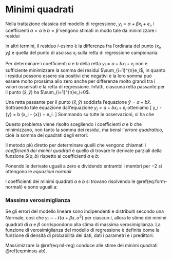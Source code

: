 # Minimi quadrati  {#least-squares}

Nella trattazione classica del modello di regressione, $y_i = \alpha + \beta x_i + e_i$, i coefficienti $a = \hat{\alpha}$ e $b = \hat{\beta}$ vengono stimati in modo tale da minimizzare i residui 

\begin{equation}
e_i = y_i - \hat{\alpha} - \hat{\beta} x_i.
(\#eq:residuals)
\end{equation}
In altri termini, il residuo $i$-esimo è la differenza fra l'ordinata del punto ($x_i$, $y_i$) e quella del punto di ascissa $x_i$ sulla retta di regressione campionaria. 

Per determinare i coefficienti $a$ e $b$ della retta $y_i = a + b x_i + e_i$ non è sufficiente minimizzare la somma dei residui $\sum_{i=1}^{n}e_i$, in quanto i residui possono essere sia positivi che negativi e la loro somma può essere molto prossima allo zero anche per differenze molto grandi tra i valori osservati e la retta di  regressione. Infatti, ciascuna retta passante per il punto ($\bar{x}, \bar{y}$) ha $\sum_{i=1}^{n}e_i=0$. 

::: {.rmdnote}
Una retta passante per il punto ($\bar{x}, \bar{y}$) soddisfa l'equazione $\bar{y} = a + b \bar{x}$. 
Sottraendo tale equazione dall'equazione $y_i = a + b x_i + e_i$ otteniamo
\[
y_i - \bar{y} =  b (x_i - \bar{x}) + e_i. 
\]
Sommando su tutte le osservazioni, si ha che
\begin{equation}
\sum_{i=1}^n e_i = \sum_{i=1}^n (y_i - \bar{y} ) -  b \sum_{i=1}^n (x_i - \bar{x}) = 0 - b(0) = 0. 
(\#eq:res-sum-zero)
\end{equation}
::: 

Questo problema viene risolto scegliendo i coefficienti $a$ e $b$ che minimizzano, non tanto la somma dei residui, ma bensì l'_errore quadratico_, cioè la somma dei quadrati degli errori:

\begin{equation}
S(a, b) = \sum_{i=1}^{n} e_i^2 = \sum (y_i - a - b x_i)^2.
\end{equation}

Il metodo più diretto per determinare quelli che vengono chiamati i _coefficienti dei minimi quadrati_ è quello di trovare le derivate parziali della funzione $S(a, b)$ rispetto ai coefficienti $a$ e $b$:

\begin{align}
\frac{\partial S(a,b)}{\partial a} &= \sum (-1)(2)(y_i - a - b x_i), \notag \\
\frac{\partial S(a,b)}{\partial b} &= \sum (-x_i)(2)(y_i - a - b x_i).
\end{align}

Ponendo le derivate uguali a zero e dividendo entrambi i membri per $-2$ si ottengono le _equazioni normali_

\begin{align}
 an + b \sum x_i &= \sum y_i, \notag \\
 a \sum x_i + b \sum x_i^2 &= \sum x_i y_i. 
 (\#eq:form-normali)
\end{align}

I coefficienti dei minimi quadrati $a$ e $b$ si trovano risolvendo le \@ref(eq:form-normali) e sono uguali a:

\begin{align}
a &= \bar{y} - b \bar{x},\\
b &= \frac{\sum (x_i - \bar{x}) (y_i - \bar{y})}{\sum (x_i - \bar{x})^2}.
(\#eq:minsq-ab)
\end{align}


### Massima verosimiglianza

Se gli errori del modello lineare sono indipendenti e distribuiti secondo una Normale, così che $y_i \sim \mathcal{N}(\alpha + \beta x, \sigma^2)$ per ciascun $i$, allora le stime dei minimi quadrati di $\alpha$ e $\beta$ corrispondono alla stima di massima verosimiglianza. La funzione di verosimiglianza del modello di regressione è definita come la funzione di densità di probabilità dei dati, dati i parametri e i predittori: 

\begin{equation}
p(y \mid \alpha, \beta, \sigma, x) = \prod_{i=1}^n \mathcal{N}(y_i \mid \alpha, \beta x_i, \sigma^2). 
(\#eq:ml-reg)
\end{equation}

Massimizzare la \@ref(eq:ml-reg) conduce alle stime dei minimi quadrati  \@ref(eq:minsq-ab).


